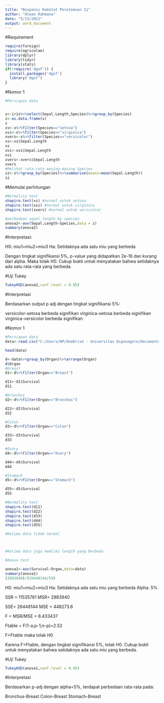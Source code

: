 ---
title: "Responsi Komstat Peretemuan 11"
author: "Alwan Rahmana"
date: "5/13/2022"
output: word_document
---

#Requirement
```{r}
require(foreign)
require(agricolae)
library(dplyr)
library(tidyr)
library(stats)
if(!require('dgof')) {
  install.packages('dgof')
  library('dgof')
}
```

#Nomor 1
```{r}
#Persiapan data


x<-iris%>%select(Sepal.Length,Species)%>%group_by(Species)
z<-as.data.frame(x)
z
xs<-x%>%filter(Species=="setosa")
xvi<-x%>%filter(Species=="virginica")
xvers<-x%>%filter(Species=="versicolor")
xs<-xs$Sepal.Length
xs
xvi<-xvi$Sepal.Length
xvi
xvers<-xvers$Sepal.Length
xvers
#Melihat rata-rata masing-masing Species
zz<-z%>%group_by(Species)%>%summarise(meanz=mean(Sepal.Length))
zz
```


#Memulai perhitungan
```{r}

#Normality test
shapiro.test(xs) #normal untuk setosa
shapiro.test(xvi) #normal untuk virginica
shapiro.test(xvers) #normal untuk versicolor

#perbedaan sepal.length by species
anova2<-aov(Sepal.Length~Species,data = z)
summary(anova2)
```
#Interpretasi:

H0: miu1=miu2=miu3
Ha: Setidaknya ada satu miu yang berbeda


Dengan tingkat signifikansi 5%, p-value yang didapatkan 2e-16 dan kurang dari alpha. Maka tolak H0. Cukup bukti untuk menyatakan bahwa setidaknya ada satu rata-rata yang berbeda.


#Uji Tukey

```{r}
TukeyHSD(anova2,conf.level = 0.95)
```

#Interpretasi

Berdasarkan output p adj dengan tingkat signifikansi 5%:

versicolor-setosa berbeda signifikan
virginica-setosa  berbeda signifikan   
virginica-versicolor berbeda signifikan





#Nomor 1

```{r}

#Persiapan data
data<-read.csv("C:/Users/HP/OneDrive - Universitas Diponegoro/Documents/Kulon STIS IV/Komstat/Teori/cancer-survival.csv")

head(data)

d<-data%>%group_by(Organ)%>%arrange(Organ)
d$Organ
#breast
d1<-d%>%filter(Organ=="Breast")

d11<-d1$Survival
d11

#bronchus
d2<-d%>%filter(Organ=="Bronchus")

d22<-d2$Survival
d22

#Colon
d3<-d%>%filter(Organ=="Colon")

d33<-d3$Survival
d33

#Ovary
d4<-d%>%filter(Organ=="Ovary")

d44<-d4$Survival
d44

#Stomach
d5<-d%>%filter(Organ=="Stomach")

d55<-d5$Survival
d55


```


```{r}
#Normality test
shapiro.test(d11)
shapiro.test(d22)
shapiro.test(d33)
shapiro.test(d44)
shapiro.test(d55)

#Kelima data tidak normal



#Kelima data juga memliki length yang berbeda

#Anova test

anova1<-aov(Survival~Organ,data=data)
summary(anova1)
(2883940)/(26448144/59)

```


H0: miu1=miu2=miu3
Ha: Setidaknya ada satu miu yang berbeda
Alpha: 5%




SSR = 11535761
MSR= 2883940

SSE= 26448144
MSE = 448273.6

F = MSR/MSE = 6.433437

Ftable = F(1-a;p-1;n-p)=2.52

F>Ftable maka tolak H0

Karena F>Ftable, dengan tingkat signifikansi 5%, tolak H0. Cukup bukti untuk menyatakan bahwa setidaknya ada satu miu yang berbeda.


#Uji Tukey

```{r}
TukeyHSD(anova1,conf.level = 0.95)
```
#Interpretasi

Berdasarkan p-adj dengan alpha=5%, terdapat perbedaan rata-rata pada:

Bronchus-Breast
Colon-Breast
Stomach-Breast


